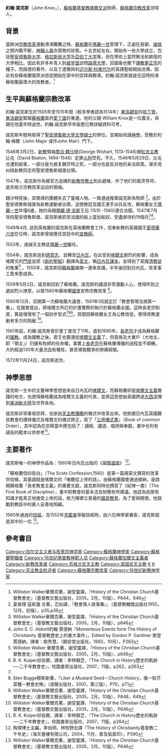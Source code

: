 {{citation style|time=2015-03-02T21:00:19+00:00}}
{{NoteTA|zh-cn:加尔文;zh-hk:加爾文;zh-tw:喀爾文}}
{{Infobox theologian
|name =約翰·諾克斯<br>John Knox
|image =File:JohnKnox.jpg
|caption = 約翰·諾克斯的肖像
|image_size =230px
|birth_date = {{circa|1513}}<ref name="birthnote">{{Harvnb|MacGregor|1957|pp=229–231}}; {{Harvnb|Ridley|1968|pp=531–534}}. Until [[David_Hay_Fleming|David Hay Fleming]] published new research in 1904, John Knox was thought to have been born in 1505. Hay Fleming's conclusion was that Knox was born between 1513 and 1515. Sources using this date include {{Harvnb|MacGregor|1957|p=13}} and {{Harvnb|Reid|1974|p=15}}. Ridley notes additional research supports the later date which is now generally accepted by historians. However, some recent books on more general topics still give the earlier date for his birth or a wide range of possibility; for example: Arthur. F. Kinney and David. W. Swain (eds.)(2000), ''Tudor England: an Encyclopedia,'' p. 412 (between 1505 and 1515); M. E. Wiesner-Hanks (2006), ''Early Modern Europe, 1450–1789'', Cambridge University Press, p. 170 (1505?); and Michael. A. Mullet (1989), ''Calvin'', Routledge, p. 64 (1505).</ref>
|birth_place = {{flagicon|SCO}} [[蘇格蘭王國|蘇格蘭王國]][[東洛錫安|東洛錫安郡]][[哈丁敦|哈丁敦]]
|death_date = 1572年11月24日（58或59歲）
|death_place = {{flagicon|SCO}} [[蘇格蘭王國|蘇格蘭王國]][[愛丁堡|愛丁堡]]
|occupation = 牧師、作家、改革家
|tradition_movement = [[長老宗|長老宗]]
|spouse = Majorie Bowes<br>Margaret Knox
|children = Nathaniel Knox (1)<br>Eleazar Knox (1)<br>Martha Knox (2)<br>Margaret Knox (2)<br>Elizabeth Knox (2)
}}
{{加尔文主义}}
{{Portal box|基督教|加尔文主义|人物}}
'''約翰·諾克斯'''（John Knox，{{bd|1514年||1572年|11月24日}}），[[蘇格蘭|蘇格蘭]][[基督教|基督教]][[喀爾文派|喀爾文派]]牧師，[[蘇格蘭宗教改革|蘇格蘭宗教改革]]领导人。

==背景==
當歐洲[[宗教改革|宗教改革]]運動沸沸騰騰之時，[[蘇格蘭|蘇格蘭]]在[[瑪麗一世_(蘇格蘭)|瑪麗一世]]管理下，正處在貧窮、[[諸侯|諸侯]]之間內戰不斷，[[神職人員|神職人員]]亦腐敗的狀態。十五世紀左右，開始有一些大學成立，包括[[聖安德魯斯大学|聖安德魯斯大学]]、[[格拉斯哥大学|格拉斯哥大学]]及[[亞伯丁大学|亞伯丁大学]]等。但在學術上當然無法和歐陸的大學相比。因此有許多年青人到[[威登堡|威登堡]]訪問[[路德大學|路德大學]]，回國後也撒下[[傳教|傳教]][[更正宗|更正宗]]的種子。而路德的著作，以及丁道爾與利[[迈尔斯·科弗代尔|迈尔斯·科弗代尔]]的英譯聖經開始流傳，因此有些蘇格蘭復原派信徒開始在家中的崇拜與教導。約翰·諾克斯就是在這時扮演蘇格蘭最偉大的改教者。<ref>Williston Walker華爾克著，謝受靈譯，『History of the Christian Church基督教會史』（基督教文藝出版社，2005，2月，10版），P644，646</ref>

==生平與蘇格蘭宗教改革==
約翰·諾克斯生於1505年至1515年間（較多學者認為1514年）[[東洛錫安|東洛錫安]]的[[哈丁敦|哈丁敦]]，[[東洛錫安|東洛錫安]]緊鄰[[蘇格蘭|蘇格蘭]]首府[[愛丁堡|愛丁堡]]的東邊。他的父親 William Knox是一位農夫，母親在他童年時過世。約翰·諾克斯早年經歷已無詳細資料可考。

諾克斯年輕時取得了[[聖安德魯斯大學|聖安德魯斯大學]][[文學碩士|文學碩士]]的學位，並開始攻讀[[神學|神學]]，受教於約翰·梅爾（John Major 或作John Mair）門下。

1546年3月2日，[[新教|新教]]領袖[[喬治·魏沙特|喬治·魏沙特]](George Wishart, 1513-1546)被[[紅衣主教|紅衣主教]]比屯（David Beaton, 1494-1546）定罪[[火刑|火刑]]焚死。不久，1546年5月29日，比屯也遭到殺害，一部分是为报复魏莎特之死，一部分也是反对他的亲法政策。谋杀党纠结新教同志将聖安德魯斯城堡佔領。

1547年，诺克斯作為被官方追捕的[[新教|新教]][[传教士|传教士]]到此避难，作了他们的属灵导师，是苏格兰宗教改革运动的領袖。

魏沙特死後，其領導的團體失去了靈魂人物，一致通過推舉諾克斯為牧師 <ref>夏奥理  寇斯蓮 合著，芯如譯，『教會偉人故事集』，（基督教輔僑出版社1955，12月，初版），p35,p36</ref>。由於聖安德魯斯城堡為新教運動者佔領，迫使教廷及國王連手派兵反攻，蘇格蘭女王[[瑪麗一世|瑪麗一世]]年僅6歲，她的母親[[瑪麗·德·吉斯|瑪麗·德·吉斯]]王后 (1515 -1560)連合法國，1547年7月
攻陷聖安德魯斯堡，諾克斯被抓至法國的船上當划船奴，受盡虐待約19個月<ref>Williston Walker華爾克著，謝受靈譯，『History of the Christian Church基督教會史』（基督教文藝出版社，2005，2月，10版），p646</ref><ref>John S. C. Abbott約翰 賈德納『Momentous Events form The History of Christianity  基督教歷史上的重大事件』，Edited by Gordon P. Gardiner  歌登  賈德納，譯者：劉秀慧，（錫安堂出版社，1993，10月），P263</ref>。

1549年4月, 逃到英格蘭的諾克斯在英格蘭教會工作，信奉新教的英國國王[[愛德華六世|愛德華六世]]在位時，諾克斯曾經擔任宮廷中的[[宣教師|宣教師]]。

1553年，虔誠天主教徒[[瑪麗一世_(英格蘭)|瑪麗一世]]繼任。

1554年，諾克斯逃到[[德意志|德意志]]，並轉至[[日內瓦|日內瓦]]，在此受到[[喀爾文|喀爾文]]劇烈的影響，成為喀爾文的[[門徒|門徒]]並把《[[新約聖經|新約聖經]]》翻譯為[[英文|英文]]，稱[[日內瓦譯本|日內瓦譯本]]。並得到了英國[[清教徒|清教徒]]的敬重<ref>Williston Walker 華爾克著，謝受靈譯，『History of the Christian Church基督教會史』（基督教文藝出版社，2005，2月，10版），p646</ref> 。1555年，諾克斯回[[蘇格蘭|蘇格蘭]]展開一連串宣講，半年後回到日內瓦，改革事工愈來愈成熟。

1559年5月2日，諾克斯回到了蘇格蘭。諾克斯的講道非常激勵人心，使得所到之處如烈火燎原，以致1560年蘇格蘭[[國會|國會]]宣佈宗教改革 <ref name="#1">B. K. Kuiper祁伯爾，譯者：李林靜芝，『The Church in History歷史的軌跡──二千年教會史』，校園書房出版社，2007，11版，p262，p263</ref>。

1560年12月，召開第一次蘇格蘭大議會，1561年1月就定訂「教會管理法規第一集」，在國會提出，將喀爾文所訂的計晝實際的執行於蘇格蘭全國。這時長老宗制度，算是慢慢有了一個初步型式<ref name="#1"/><ref>Sten Bugge穆斯新著，『Liker a Mustard Seed－Church History，像一粒芥菜種－教會史略』（道聲出版社，2001，第三版），P70，p71</ref><ref>Williston Walker華爾克著，謝受靈譯，『History of the Christian Church基督教會史』（基督教文藝出版社，2005，2月，10版），P648，649</ref>。其間因蘇格蘭女王為公教信徒，使得改教運動有多方的阻礙 <ref>Williston Walker華爾克著，謝受靈譯，『History of the Christian Church基督教會史』（基督教文藝出版社，2005，2月，10版），P646</ref>。
   
1561年起，約翰·諾克斯曾於愛丁堡住了11年。直到1690年，[[長老宗|長老宗]]才成為蘇格蘭的[[國教|國教]]。成為國教之後，君王也要遵從[[喀爾文主義|喀爾文主義]]了，但貴族及大業戶（大地主，即「領主」）仍擁有牧師的任命權。事實上[[長老宗|長老宗]]在蘇格蘭傳播的過程並不順暢，大約經過130年大量流血和犧牲，甚至導致戰爭的慘痛經驗。

1572年11月24日，諾克斯逝世。

==神學思想==
諾克斯一生中的主要神學思想是來自日內瓦的[[喀爾文|喀爾文]]，而蘇格蘭却是[[喀爾文主義|喀爾文主義]]實踐的地方，也使得蘇格蘭成為喀爾文主義的代表，並將這思想由英國跨過[[大西洋|大西洋]]傳到[[美洲新大陸|美洲新大陸]]及世界各地。

諾克斯非常重視崇拜，也欲由[[天主教|天主教]][[彌撒|彌撒]]的儀式中改革出來。他依据日內瓦英國難民教會的禮拜儀式及喀爾文的儀式修正，寫了「[[公用儀式書|公用儀式書]]」（Book of common Order），其中認為在崇拜當中應包括了：讀經、講道、唱詩與奉獻。書中也列有禱告的範本以供参考<ref>B. K. Kuiper祁伯爾，譯者：李林靜芝，『The Church in History歷史的軌跡──二千年教會史』，校園書房出版社，2007，11版，p264</ref>。


==主要著作==
諾克斯唯一的神學作品為：1560年日內瓦出版的《論[[預選說|預選說]]》 <ref> 陶理博士主編，李伯明、林牧野合譯『The History of Christianity基督教二千年史』（海天書樓有限公司，2004，11月，普及版首印），P390</ref>。

「蘇格蘭信仰告白」（The Scots Confession,1560）是第一篇用英文撰寫的改革宗信條，其基調就是喀爾文的「唯聽從上帝的話」，由蘇格蘭國會通過接納，是啟開蘇格蘭「長老教會主義」的重要文獻。諾克斯同時也撰寫了《紀律一書》（The First Book of Discipline），書中對教會的基本法及財務有所建議。他認為民眾有知識才能真正地接受上帝的話，故力陳建立普遍的[[國民教育|國民教育]]，為了愛與關懷，他鼓勵對教區中的窮人妥善地照顧。

1560年通過的[[信經|信經]]，及1552年[[克藍麥|克藍麥]]草擬信經時，由六位神學家審查，諾克斯就是其中的一位 <ref> Williston Walker華爾克著，謝受靈譯，『History of the Christian Church基督教會史』（基督教文藝出版社，2005，2月，10版），P646</ref>。

== 參考書目 ==
{{reflist|2}}

{{Authority control}}
[[Category:加尔文主义者与改革宗神学家|Category:加尔文主义者与改革宗神学家]]
[[Category:蘇格蘭神學家|Category:蘇格蘭神學家]]
[[Category:蘇格蘭聖職者|Category:蘇格蘭聖職者]]
[[Category:16世纪基督教神职人员|Category:16世纪基督教神职人员]]
[[Category:蘇格蘭加爾文主義者|Category:蘇格蘭加爾文主義者]]
[[Category:新教改革者|Category:新教改革者]]
[[Category:苏格兰反天主教|Category:苏格兰反天主教]]
[[Category:英国反天主教|Category:英国反天主教]]
[[Category:聖安德魯斯大學校友|K]]
[[Category:格拉斯哥大學校友|K]]
[[Category:天主教会批评者|Category:天主教会批评者]]
[[Category:蘇格蘭宗教改革|Category:蘇格蘭宗教改革]]
[[Category:16世纪新教神学家|Category:16世纪新教神学家]]